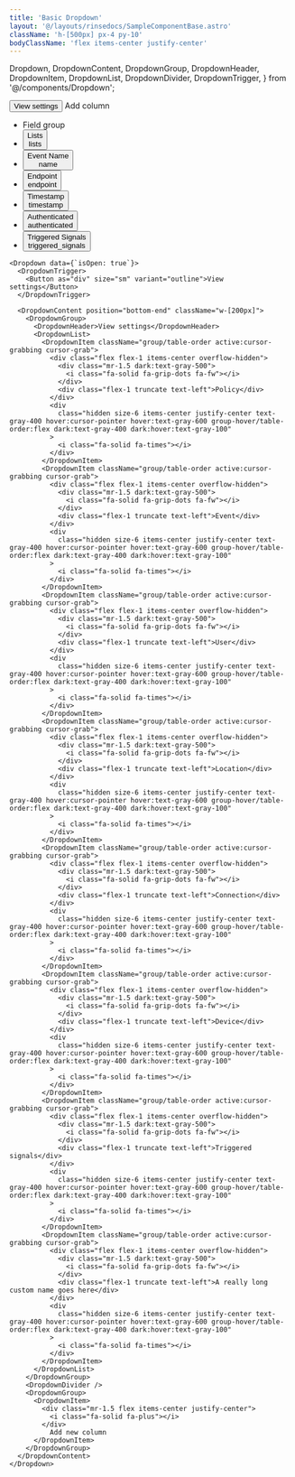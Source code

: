 ```yaml
---
title: 'Basic Dropdown'
layout: '@/layouts/rinsedocs/SampleComponentBase.astro'
className: 'h-[500px] px-4 py-10'
bodyClassName: 'flex items-center justify-center'
---
```


  Dropdown,
  DropdownContent,
  DropdownGroup,
  DropdownHeader,
  DropdownItem,
  DropdownList,
  DropdownDivider,
  DropdownTrigger,
} from '@/components/Dropdown';

<Dropdown data="isOpen: true">
  <DropdownTrigger>
    <Button as="div" size="sm" variant="outline">View settings</Button>
  </DropdownTrigger>
  <DropdownContent position="bottom-end" className="w-[320px]">
    <DropdownGroup>
      <DropdownHeader>Add column</DropdownHeader>
      <div class="mb-3 px-2">
        <SearchField placeholder="Search by field name" validation="default" isFluid />
      </div>
    </DropdownGroup>
    <DropdownDivider />
    <DropdownGroup className="max-h-[300px] min-h-[200px] overflow-auto">
      <ul class="space-y-px">
        <li class="mb-2 px-2 pt-4">
          <div
            class="border-b border-zinc-200 pb-1 text-[12px] font-medium text-gray-500 dark:border-zinc-700 dark:text-gray-400"
          >
            Field group
          </div>
        </li>
        <li>
          <button
            class="w-full rounded px-2 py-1 text-left hover:bg-gray-100 focus-visible:outline-none focus-visible:ring-2 focus-visible:ring-inset focus-visible:ring-blue-500 dark:hover:bg-zinc-100/[0.06] dark:focus-visible:ring-blue-500"
          >
            <div class="text-[13px] font-medium text-gray-900 dark:text-gray-300">Lists</div>
            <div class="text-[11px] font-medium text-gray-400 dark:text-gray-500">lists</div>
          </button>
        </li>
        <li>
          <button
            class="w-full rounded px-2 py-1 text-left hover:bg-gray-100 focus-visible:outline-none focus-visible:ring-2 focus-visible:ring-inset focus-visible:ring-blue-500 dark:hover:bg-zinc-100/[0.06] dark:focus-visible:ring-blue-500"
          >
            <div class="text-[13px] font-medium text-gray-900 dark:text-gray-300">
              Event Name
            </div>
            <div class="text-[11px] font-medium text-gray-400 dark:text-gray-500">name</div>
          </button>
        </li>
        <li>
          <button
            class="w-full rounded px-2 py-1 text-left hover:bg-gray-100 focus-visible:outline-none focus-visible:ring-2 focus-visible:ring-inset focus-visible:ring-blue-500 dark:hover:bg-zinc-100/[0.06] dark:focus-visible:ring-blue-500"
          >
            <div class="text-[13px] font-medium text-gray-900 dark:text-gray-300">Endpoint</div>
            <div class="text-[11px] font-medium text-gray-400 dark:text-gray-500">endpoint</div>
          </button>
        </li>
        <li>
          <button
            class="w-full rounded px-2 py-1 text-left hover:bg-gray-100 focus-visible:outline-none focus-visible:ring-2 focus-visible:ring-inset focus-visible:ring-blue-500 dark:hover:bg-zinc-100/[0.06] dark:focus-visible:ring-blue-500"
          >
            <div class="text-[13px] font-medium text-gray-900 dark:text-gray-300">
              Timestamp
            </div>
            <div class="text-[11px] font-medium text-gray-400 dark:text-gray-500">
              timestamp
            </div>
          </button>
        </li>
        <li>
          <button
            class="w-full rounded px-2 py-1 text-left hover:bg-gray-100 focus-visible:outline-none focus-visible:ring-2 focus-visible:ring-inset focus-visible:ring-blue-500 dark:hover:bg-zinc-100/[0.06] dark:focus-visible:ring-blue-500"
          >
            <div class="text-[13px] font-medium text-gray-900 dark:text-gray-300">
              Authenticated
            </div>
            <div class="text-[11px] font-medium text-gray-400 dark:text-gray-500">
              authenticated
            </div>
          </button>
        </li>
        <li>
          <button
            class="w-full rounded px-2 py-1 text-left hover:bg-gray-100 focus-visible:outline-none focus-visible:ring-2 focus-visible:ring-inset focus-visible:ring-blue-500 dark:hover:bg-zinc-100/[0.06] dark:focus-visible:ring-blue-500"
          >
            <div class="text-[13px] font-medium text-gray-900 dark:text-gray-300">
              Triggered Signals
            </div>
            <div class="text-[11px] font-medium text-gray-400 dark:text-gray-500">
              triggered_signals
            </div>
          </button>
        </li>
      </ul>
    </DropdownGroup>
  </DropdownContent>
</Dropdown>


```mdx
<Dropdown data={`isOpen: true`}>
  <DropdownTrigger>
    <Button as="div" size="sm" variant="outline">View settings</Button>
  </DropdownTrigger>

  <DropdownContent position="bottom-end" className="w-[200px]">
    <DropdownGroup>
      <DropdownHeader>View settings</DropdownHeader>
      <DropdownList>
        <DropdownItem className="group/table-order active:cursor-grabbing cursor-grab">
          <div class="flex flex-1 items-center overflow-hidden">
            <div class="mr-1.5 dark:text-gray-500">
              <i class="fa-solid fa-grip-dots fa-fw"></i>
            </div>
            <div class="flex-1 truncate text-left">Policy</div>
          </div>
          <div
            class="hidden size-6 items-center justify-center text-gray-400 hover:cursor-pointer hover:text-gray-600 group-hover/table-order:flex dark:text-gray-400 dark:hover:text-gray-100"
          >
            <i class="fa-solid fa-times"></i>
          </div>
        </DropdownItem>
        <DropdownItem className="group/table-order active:cursor-grabbing cursor-grab">
          <div class="flex flex-1 items-center overflow-hidden">
            <div class="mr-1.5 dark:text-gray-500">
              <i class="fa-solid fa-grip-dots fa-fw"></i>
            </div>
            <div class="flex-1 truncate text-left">Event</div>
          </div>
          <div
            class="hidden size-6 items-center justify-center text-gray-400 hover:cursor-pointer hover:text-gray-600 group-hover/table-order:flex dark:text-gray-400 dark:hover:text-gray-100"
          >
            <i class="fa-solid fa-times"></i>
          </div>
        </DropdownItem>
        <DropdownItem className="group/table-order active:cursor-grabbing cursor-grab">
          <div class="flex flex-1 items-center overflow-hidden">
            <div class="mr-1.5 dark:text-gray-500">
              <i class="fa-solid fa-grip-dots fa-fw"></i>
            </div>
            <div class="flex-1 truncate text-left">User</div>
          </div>
          <div
            class="hidden size-6 items-center justify-center text-gray-400 hover:cursor-pointer hover:text-gray-600 group-hover/table-order:flex dark:text-gray-400 dark:hover:text-gray-100"
          >
            <i class="fa-solid fa-times"></i>
          </div>
        </DropdownItem>
        <DropdownItem className="group/table-order active:cursor-grabbing cursor-grab">
          <div class="flex flex-1 items-center overflow-hidden">
            <div class="mr-1.5 dark:text-gray-500">
              <i class="fa-solid fa-grip-dots fa-fw"></i>
            </div>
            <div class="flex-1 truncate text-left">Location</div>
          </div>
          <div
            class="hidden size-6 items-center justify-center text-gray-400 hover:cursor-pointer hover:text-gray-600 group-hover/table-order:flex dark:text-gray-400 dark:hover:text-gray-100"
          >
            <i class="fa-solid fa-times"></i>
          </div>
        </DropdownItem>
        <DropdownItem className="group/table-order active:cursor-grabbing cursor-grab">
          <div class="flex flex-1 items-center overflow-hidden">
            <div class="mr-1.5 dark:text-gray-500">
              <i class="fa-solid fa-grip-dots fa-fw"></i>
            </div>
            <div class="flex-1 truncate text-left">Connection</div>
          </div>
          <div
            class="hidden size-6 items-center justify-center text-gray-400 hover:cursor-pointer hover:text-gray-600 group-hover/table-order:flex dark:text-gray-400 dark:hover:text-gray-100"
          >
            <i class="fa-solid fa-times"></i>
          </div>
        </DropdownItem>
        <DropdownItem className="group/table-order active:cursor-grabbing cursor-grab">
          <div class="flex flex-1 items-center overflow-hidden">
            <div class="mr-1.5 dark:text-gray-500">
              <i class="fa-solid fa-grip-dots fa-fw"></i>
            </div>
            <div class="flex-1 truncate text-left">Device</div>
          </div>
          <div
            class="hidden size-6 items-center justify-center text-gray-400 hover:cursor-pointer hover:text-gray-600 group-hover/table-order:flex dark:text-gray-400 dark:hover:text-gray-100"
          >
            <i class="fa-solid fa-times"></i>
          </div>
        </DropdownItem>
        <DropdownItem className="group/table-order active:cursor-grabbing cursor-grab">
          <div class="flex flex-1 items-center overflow-hidden">
            <div class="mr-1.5 dark:text-gray-500">
              <i class="fa-solid fa-grip-dots fa-fw"></i>
            </div>
            <div class="flex-1 truncate text-left">Triggered signals</div>
          </div>
          <div
            class="hidden size-6 items-center justify-center text-gray-400 hover:cursor-pointer hover:text-gray-600 group-hover/table-order:flex dark:text-gray-400 dark:hover:text-gray-100"
          >
            <i class="fa-solid fa-times"></i>
          </div>
        </DropdownItem>
        <DropdownItem className="group/table-order active:cursor-grabbing cursor-grab">
          <div class="flex flex-1 items-center overflow-hidden">
            <div class="mr-1.5 dark:text-gray-500">
              <i class="fa-solid fa-grip-dots fa-fw"></i>
            </div>
            <div class="flex-1 truncate text-left">A really long custom name goes here</div>
          </div>
          <div
            class="hidden size-6 items-center justify-center text-gray-400 hover:cursor-pointer hover:text-gray-600 group-hover/table-order:flex dark:text-gray-400 dark:hover:text-gray-100"
          >
            <i class="fa-solid fa-times"></i>
          </div>
        </DropdownItem>
      </DropdownList>
    </DropdownGroup>
    <DropdownDivider />
    <DropdownGroup>
      <DropdownItem>
        <div class="mr-1.5 flex items-center justify-center">
          <i class="fa-solid fa-plus"></i>
        </div>
          Add new column
      </DropdownItem>
    </DropdownGroup>
  </DropdownContent>
</Dropdown>
```
